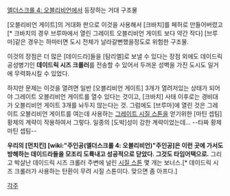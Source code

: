 [[엘더스크롤 4: 오블리비언]]에서 등장하는 거대 구조물

[오블리비언 게이트]의 거대화 판으로 이것을 사용해서 [크바치]를 페허로 만들어버렸고[* 크바치의 경우 브루마에서 열린 그레이트 오블리비언 게이트 보다 약간 작다] [브루마]같은 경우는 하마터면 도시 전체가 날라갈뻔했을정도로 위험한 구조물.

이것의 장점은 더 많은 [데이드라]들을 [탐리엘]로 보낼 수 있다는 장점 외에도 데이드릭 공성병기인 '''데이드릭 시즈 크롤러'''를 전송할 수 있어서 두꺼운 성벽을 가진 도시도 일거에 무력화시킬 수 있었다.

하지만 문제는 이것을 열려면 일반 [오블리비언 게이트] 3개가 열려저있는 상태가 되어야 그레이트 오블리비언 게이트를 열수 있다는 것이고, [크바치] 사태 이후로는 경비대가 오블리비언 게이트 3개를 놔두지 않는다는 것. 그럼에도 [브루마]에 열린 것은 그레이트 오블리비언 게이트를 여는데 사용하는 [[그레이트 시질 스톤]]을 얻기위한 [마틴 셉팀] 황제의 계략이 작용하여서 그렇다. 일종의 [도박]성이 강한 계략이었는데... --타짜 황제 마틴 셉팀--

'''우리의 [먼치킨] [wiki:"주인공(엘더스크롤 4: 오블리비언)"주인공]은 이런 곳에 가서도 방해하는 데이드라들을 모조리 도륙내고 성공적으로 닫았다. 그것도 타임어택으로.''' 그리고 박살난 데이드릭 시즈 크롤러 주변에 널린 [[시질 스톤]] 몇 개는 보너스.[* 데이드릭 시즈 크롤러가 사용하는 탄환이 무려 시질 스톤이다. 맞으면 좀 아프다.]

[[각주]]
